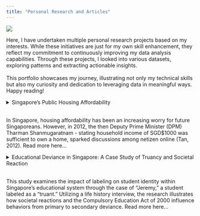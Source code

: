```yaml
---
title: "Personal Research and Articles"
---
```


![](docs/src/images/research.jpeg)

Here, I have undertaken multiple personal research projects based on my interests. While these initiatives are just for my own skill enhancement, they reflect my commitment to continuously improving my data analysis capabilities. Through these projects, I looked into various datasets, exploring patterns and extracting actionable insights. <br> <br> This portfolio showcases my journey, illustrating not only my technical skills but also my curiosity and dedication to leveraging data in meaningful ways. Happy reading!

<details>

<summary> Singapore's Public Housing Affordability <br> <br>  <p> In Singapore, housing affordability has been an increasing worry for future Singaporeans. However, in 2012, the then Deputy Prime Minister (DPM) Tharman Shanmugaratnam - stating household income of SGD\$1000 was sufficient to own a home, sparked discussions among netizen online (Tan, 2012). Read more here... </p> </summary>

## Is Public Housing Affordable for Singaporeans?

<p style="text-align: right;">

Monday, 6 Nov 2023

</p>

![](src/images/HDB-flat-after-divorce.jpg){fig-align="left" width="1000"}

### Investigating Singapore's Resale Flat Prices from 1990 to 2022

<p style="text-align: justify;">

While Mr Tharman argued the housing grants could provide support for low-income household, many Singaporeans expressed concern about the long-term viability of such claims, especially in the face of the constant rising cost of living and property prices.

</p>

![](src/images/tharman.webp){width="800"}

<p style="text-align: justify;">

Now, this brings an important question to whether public housing in Singapore truly affordable for the average Singaporean in the future. This analysis will also explore the evolving housing market that may impact the affordability of homes for future generations of Singaporeans.

</p>

<p style="text-align: justify;">

The above concerns will uncover the complexities of the housing market, analyse potential long-term trend, also seek to understand that while variables such as estate, size or remaining lease play significant roles, this analysis aims to identity the most influential factors.

</p>

![](docs/images/dreamhome.png){fig-align="center" width="698"}

<p style="text-align: justify;">

According to Kumar (2022), the affordability of homes in Singapore is a multifaceted issue. The table above provides an outline of the housing prices in Singapore. Using this as a guide, it determines the average salary needed per spouse needed to comfortably afford monthly repayments.

</p>

<p style="text-align: justify;">

For instance, to afford a 3-room flat, which has a median price of \$360,000, both partners would have to at least earn SGD\$5,230. While it may seem manageable, this does not account for other living expenses, or other income fluctuation - couple may own a car, or have multiple kids.

</p>

<p style="text-align: justify;">

Imagine you and your sponse are looking to start a family. Now that we've a glimpse into the affordability of homes in Singapore, do you think you can comfortably own your own home when the time comes? Let's dive into real data and discuss this critical issue further.

</p>

![](src/images/flats.jpeg)

### Trend of HDB Resale Prices in Singapore

<p style="text-align: justify;">

To understand the trend of housing prices in Singapore, the analysis will use the available data sets from [this site](www.data.gov.sg). The publicly available data contains historical sales figures on yearly bases, and can be used to access market dynamics and predict future trend.

</p>

<p style="text-align: justify;">

Before moving on to the deeper analysis, let us understand how the overall prices have increased from 1990 to 2022. While the general increase in prices overtime aligns with economic growth, the rate of the surge from 1990 to 2022 is alarming.

</p>

<p style="text-align: justify;">

One may argue that the increment is a sign of prospering economy, on the other side, it also rings alarm bells in terms of overall affordability. Now let's examine the graph below:

</p>

```r

library(tidyverse)
library(tidyr)
library(ggplot2)
library(scales)
```

```r
data1999 <- read.csv("docs/src/data/ResaleFlatPrices1999.csv")
data2022 <- read.csv("docs/src/data/ResaleFlatPrices2022.csv")

average_prices_1999 <- data1999 %>%
  group_by(flat_type) %>%
  summarise("1990" = mean(resale_price))

average_prices_2022 <- data2022 %>%
  group_by(flat_type) %>%
  summarise("2022" = mean(resale_price))

combined_data <- merge(average_prices_1999, average_prices_2022, by = "flat_type")

long_data <- pivot_longer(combined_data, cols = -flat_type, names_to = "Year", values_to = "AveragePrice")


ggplot(long_data, aes(x = flat_type, y = AveragePrice, group = Year, color = Year)) +
  geom_line(linewidth = 1.5) +
  geom_point(size = 3) +
  geom_text(aes(label = sprintf("$%.2f", AveragePrice)), hjust = 1, vjust = -1, check_overlap = TRUE, size = 3) +
  scale_y_continuous(labels = label_comma()) + 
  labs(title = "Average Resale Price in 1990 and 2022 (Flat Type, SGD)",
       x = "Flat Type",
       y = "Average Resale Price",
       color = "Year") +
  theme_minimal()

```

<p style="text-align: justify;">

The graph above illustrates a significant steepening in the slopes of average resale prices in Singapore from 1990 to 2022 - indicating the exorbitant increase of prices across all flat types. The steeper slope in 2022 shows a more prominent price escalation as compared to 1990's. This is can be an indication increasing pressure on affordability and financial stretch for home ownership.

</p>

<p style="text-align: justify;">

Notice that on the graph, there is a worrying widening price gap between each successive flat type, with the difference in average prices from one flat type to the next becoming more distinct. For example, the price jump from a 3-room to a 4-room for both 1990 and 2022, may point towards a growing demand for a larger home. Larger home, bigger family right?

</p>

<p style="text-align: justify;">

With that, we can understand that the widening gap of prices could create a cost burden for upgraders seeking more specious accommodations for a bigger family. The growing gap in prices shows that planning for home ownership is extremely crucial to prevent any buyers' remorse.

</p>

### Comparing Average Resale Prices of Flat Types by Years

<p style="text-align: justify;">

Now let's look at the price increment individually for both years, compared with the same flat type. The graph presented shows a great difference for a 4-room flat between 1990 and 2022.

</p>

<p style="text-align: justify;">

The year 1990 with an average price of SGD\$81,525 and 2022 with an average price of SGD\$525,092, represented by green and orange respectively. In the graph below, feel free to explore and compare the prices of other flat types between 1990 and 2022!

</p>

<iframe height="450" width="100%" frameborder="no" src="https://mrzknrns.shinyapps.io/bargraph/">

</iframe>

<p style="text-align: justify;">

As mentioned, the rising trend of housing cost, as shown in the graph, indicates that potential owners may face financial barriers when seeking for housing options. Additionally, the graph suggests that the real estate market has become increasingly segmented. Unfortunately, with increasing demand and limited supply, property agents are taking advantage of eager potential home owners (Lam, 2020).

</p>

<p style="text-align: justify;">

For example, in 2019, a property agent was found guilty of unethical bidding practices in order to cash out a larger commission (Lim, 2019). To curb this, regulatory bodies must enforce strict rules and guidelines to ensure fair practices in this already very competitive and high-stakes market.

</p>

### The Distribution of Resale Flat Prices of Different Flat Types

<p style="text-align: justify;">

While a price increment can potentially indicate a critical issue with affordability, it is also important to access where the increase is still within the "safe" median range. However, in the box plot below, we can see how the presence of outliers underscores the significant and unprecedented price increase.

</p>

<p style="text-align: justify;">

Hint: Pay attention to how 3-room flats almost hitting \$1,000,000! On top of that, we can also visually compare the number of outliers in 1990 and 2022, denoted by the green and orange box respectively.

</p>

<iframe height="500" width="100%" frameborder="no" src="https://mrzknrns.shinyapps.io/boxplot/">

</iframe>

<p style="text-align: justify;">

Let's input all the flat type options, what do you see? With 3-Room, 4-Room, 5-Room and Executive selected, we can see a consistent pattern. The data reveals a distinct trend where "regular-sized" flats are slowly approaching the million-dollar mark in resale price in 2022.

</p>

<p style="text-align: justify;">

The upward trajectory is also an indication of the growth in the resale market, reflecting how people are willing to pay for their dream home. This inevitably affect those within a lower income bracket, preventing them to do the same.

</p>

![](src/images/darkhome.jpeg)

<p style="text-align: justify;">

Furthermore, across the other flat types, there is an increasing number of outliers beyond the upper whiskers of the box plots for 2022. While this can suggest a substantial market growth, it can also reflect the high number of exceptional cases where resale prices are charging a even higher premium, exceeding the median trends - which is already high.

</p>

<p style="text-align: justify;">

Now, that we have clearly seen the high prices Singaporean are willing to pay for their dream home, are there other factors that can be attributed to the price increase? Next, we will explore if the remaining lease left or the location of the flat affect the resale price.

</p>

### The Impact of Remaining Lease on Resale Prices

<p style="text-align: justify;">

To lower the cost burden for flat upgraders, some may consider purchasing a flat with a lower remaining lease. However, is there a correlation between the remaining lease and the cost of a resale flat in 1990 and 2022?

</p>

<p style="text-align: justify;">

As we look and examine into the numbers, it becomes clear that patterns have shifted from 1990 to 2022. Here, we will be comparing the data from these two distinct years. Now let's look at the scatterplot below. Pay attention to the red line, what does it tell you?

</p>

<iframe height="500" width="100%" frameborder="no" src="https://mrzknrns.shinyapps.io/scatterplot/">

</iframe>

<p style="text-align: justify;">

In 1990, the line suggested a clear trend: where a longer remaining lease often correlated with a higher resale price. The regression line showed a noticeable upward slope; decently steep actually. This would indicate that the longer the remaining lease, the higher the resale price of the flat, which makes sense at the time where buyers could reside in the flat without facing any lease expiration issue in the future.

</p>

<p style="text-align: justify;">

However, as we move to 2022, while there is still a correlation, we can observe that it is not as steep. This suggests that the remaining lease period is not as strong an indicator as it was in 1990. Also, the data points are more spread out , indicating a high variance in resale prices. We can now infer that other factors such as location, types or houses, or amenities have grown in importance of lease length when determining the value of the resale flat.

</p>

<p style="text-align: justify;">

![](src/images/buy.jpeg)

Put yourself in the shoes of the buyer, would you get a house with longer remaining lease, but with everything else an hour away or a shorter remaining lease with everything else a stone's throw away?

</p>

<p style="text-align: justify;">

The answer is not merely a matter of counting the years on a lease. So far, none of the HDB flats have seen their lease expired. So no one knows what really happens after that. Buying your own home is also about weighing the value or time and quality of your daily life. After all, what is a good extended lease if it comes at an expense of your convenience and time? Now, we will look into another important factor: The Estate

</p>

### The Influence of Estate on Resale Prices

![](src/images/bukitpunggol.png)

<p style="text-align: justify;">

We can agree that price is an important consideration for purchasing a home. Have you figured out where to live? Do you want to live close to your parents in the same estate? Or do you have a preferred school you would like to send your future children too? Now, we will examine if the estate affects the price of the resale flat. We will also determine which estate tends to be more costly or cheaper to settle down.

</p>

<iframe height="450" width="100%" frameborder="no" src="https://mrzknrns.shinyapps.io/violin/">

</iframe>

<p style="text-align: justify;">

Now, let's explore the violin plot on the interactive dashboard. For visualisation, we will use Bukit Timah and Punggol. According to 99.co (n.d), [Bukit Timah](https://www.99.co/singapore/neighbourhoods/bukit-timah) is known for it access to many well sought after educational institutes such as Hwa Chong Institutions, National Junior College and Raffles Girls' Primary School, making it one of the most popular estate.

</p>

<p style="text-align: justify;">

[Punggol](https://www.99.co/singapore/neighbourhoods/punggol), on the other hand, is a relatively new estate. It is slowly becoming popular with younger couples due to its modern amenities and promising development plans. The town is being developed with a vision to be eco-friendly, sustainable while providing trendy lifestyle hubs that cater to all age groups.

</p>

<p style="text-align: justify;">

That being said, let's analyse the violin plot. We can observe the wider distribution of resale prices, with a more pronounced upper tail. This would indicate there are a larger variety of flats, but also a substantial market for high-end luxury flats.

</p>

<p style="text-align: justify;">

On the flip side, Punggol has a narrower but dense concentration of price, indicating a more concrete (or less variation) in resale prices. Now, let's interact with the plot, select your dream estates and explore the price variations! Oh and just in case, I'll put the MRT Map here for reference!

</p>

![](src/images/mrt.avif)

<p style="text-align: justify;">

Now, if we were to deduce on which is the best place to settle down based on what we have gathered, the decision really depends on what you value the most. For instance, if you value tranquility and a sea view, Punggol would be great.

</p>

<p style="text-align: justify;">

However, if you would like be in close proximity of prestigious schools, *(all schools are good schools - but let's not get into that for now)* then Bukit Timah might be the best choice for you! The visualisation does not only tell us about the prices, but also a reflection of lifestyle, and the long-term family vision for you and your spouse!

</p>

### Conclusion: Why such analysis is important?

<p style="text-align: justify;">

Year-on-year, the prices of resale HDB flats have seen a continuous rise, reflecting in a growing demand of housing solutions in Singapore. However, this brings concerns to many Singaporeans, especially younger couples intending to start a family, as they struggle with affordability and availability issues.

</p>

<p style="text-align: justify;">

According to recent reports, analysts indicated that prices of resale flats are expected to rise moderately for the remainder of 2023 (CNA, 2023). While cooling measures have taken place to control the prices, the growth in the third quarter of 2023 was due to price resistance setting in amid inflationary and affordability concerns.

</p>

<p style="text-align: justify;">

You might be thinking - " Aren't there build-to-order (BTO) flats that are way priced way lower with other grants for purchase?" - and you know what, you are absolutely right! But are you willing to ballot with tens and thousands of couples, wait 5-6 years, and then face the possibility of being turned down? Certainly, the choice to ballot for a BTO flat, despite its lower cost and readily available grants, requires risk-taking and uncertainties.

</p>

<p style="text-align: justify;">

Therefore, this analysis could provide a thoughtful evaluation of the need for immediate housing against the potential delays and challenges of the BTO process. For now, all we can do is leverage on the available grants and ensure that we spend on what we can afford.

</p>

```r

```

<p>

```r

```

</details>

<details> 

<summary> Educational Deviance in Singapore: A Case Study of Truancy and Societal Reaction <br> <br> <p> This study examines the impact of labeling on student identity within Singapore's educational system through the case of "Jeremy," a student labeled as a "truant." Utilizing a life history interview, the research illustrates how societal reactions and the Compulsory Education Act of 2000 influence behaviors from primary to secondary deviance. Read more here... </p> </summary>

## Who Determines Deviant Behaviour?

<p style="text-align: right;"> Friday, 10 May 2024</p>

![](docs/src/images/school.avif)

<p style="text-align: right;">

Photo Source: CNA

</p>

The findings emphasize the detrimental effects of punitive measures and highlight the need for supportive reintegration strategies. This case underscores the broader implications for educational policy and practices in managing deviance constructively.

### Background

<p>

In the heart of Singapore's rigorous educational landscape, shaped by the Compulsory Education Act of 2000, every child is promised a solid 10-year foundational education. But beneath these statistics lies the personal struggle of students like Jeremy, whose life challenges disrupt the ideal path set before them.

### The Story of Jeremy

![](docs/src/images/study.png)

<p>"School was my second home until it wasn't," Jeremy recalls, his journey from a model student to a labeled 'truant' marked by circumstances beyond his control. When his father fell ill, the burden of financial support fell on his shoulders, forcing him to balance part-time jobs with his studies. This new responsibility led to tardiness and eventually, absences, which didn't go unnoticed. "I wasn't just late; I was struggling to keep my life together," Jeremy shares.</p>

### Introduction

<p>The Compulsory Education Act of 2000 (Singapore Statues Online, 2024) is a legal framework that ensures every child born after 1996 receives fundamental 10-year educational experiences, helping to develop a strong foundation in literacy, communication skills, and other moral values (MOE, 2023).</p>

<p>In 2022, the Ministry of Education's (MOE) Education Statistic Digest reported that 235,116 children were enrolled on a Primary School and more than 98% of the Primary Six cohort were eligible for Secondary School education. Therefore, missing classes or being truant not only goes against societal rules but is also considered "deviant", leading to social and legal repercussions.</p>

![](docs/src/images/stat.png){fig-align="center" width="545"}

<p>

</p>

<p>Employing a life history interview approach, this essay explores how labelling influences "Jeremy" -- a pseudonym -- finds himself consistently confronted with the repercussions of being labelled as a "truant". Therefore, using truancy and the Education Act as a backdrop, the article will discuss the impacts of societal responses on shaping Jeremy's identity and also explore his initial behaviours, the impact of the punishments and the motivations that influenced his persistence in truancy during his time in a local secondary school.</p>

### Methodology

<p>An hour-long interview was conducted face-to-face in his university hall residence. Having known Jeremy - the interviewee - for five years, his willingness to participate facilitated an open discussion. This allowed him to be honest in sharing his responses, thereby creating a more comprehensive interview. The interview hopes to address his experiences and societal influences that perpetuate his role as a "truant" within Singapore's educational system.</p>

### Initial Challenges

<p>Jeremy's journey into truancy began subtly, with his behaviours initially deemed to be minor acts. During his time in secondary school, Jeremy had decent grades, great co-curriculum activities (CCA) records, and well-liked by everyone.</p>

<p>However, his life took an unexpected turn when his father fell ill. His mother had to reduce her working hours to care for his father. Being middle class, Jeremy started to pick up part-time jobs to financially support the family. The additional burden started to affect his well-being, physically and mentally resulting in him being late for school -- a deviant behaviour according to Asiyai (2019).</p>

### Escalation to Secondary Deviance

<p>His exhaustion began to manifest, and his tardiness became frequent and got the attention of his friends and teachers. When inquired about his late coming, his teacher said he "should be responsible for his actions", which stood out. He retaliated and had to serve detention hours during and after class.</p>

<p>The detentions given by the discipline master were originally intended for corrective measures. According to Salovitta (2017), school detentions are widely used as a method of punishment. However, such practices can alienate, seclude and deprive the student of classes and interactions with their friends. Soon, detentions became a routine, inadvertently becoming a part of his secondary school life as he started to miss a full day of classes.</p>

### The Label Begins

<p>During the interview, Jeremy mentioned a term used by this school to describe his offence. "Truancy & Repeated Latecomer Offender". Furthermore, the detentions exposed him to other students who were deviant actors, reinforcing his behaviours and validating his identity within this marginalised group.</p>

<p>While undergoing his punishment, he began to internalise the label "truant", given by his discipline master, which influenced his self-perception and behaviours. This would indicate that the measures of detention fail to address the underlying problem, but further perpetuate deviant identities, leading to a "self-fulfilling prophecy" (Merton, 1968)</p>

### Discussion Using Theoretical Frameworks

#### Lemert's and Becker's Labelling Tradition

<p>Applying Lemert's (1951; 1967) Labelling Tradition suggests that societal reaction to minor acts of deviance can drive individuals to exhibit serious behaviours that are consistent with the associated label. Skaggs (2024) asserts, citing Becker (1963), that the sequence from "primary" deviance, where the initial unnoticed and minor acts are labelled as deviant by society. As a result, the internalisation of the status by the individual would eventually accept this label as part of their identity, compelling them to adopt these behaviours more consistently, thus transitioning into "secondary" deviance.</p>

![](docs/src/images/remark.png){fig-align="center" width="383" height="52"}

<p>Jeremy's initial label of a "latecomer" soon solidified into a more damaging label of "truant". Jeremy's inability to conform to the school norms led to a negative reaction from both his peers and teacher. His classmates would often remark, "Wah, bro finally show up?" or "Eh not late today?", indicating a deeper societal rejection, pushing him further into the role his classmates gave him, despite making efforts to avoid tardiness.</p>

<p>As Jeremy's labels transition, it reinforces his deviant identity, making it even more difficult for him to break the cycle and return to a conformist path -- an observation of Durkheim on the functions of deviance in society (Thorlindsson, & Bernburg, 2004). Society used its power to label Jeremy, which acted as a barriers, cutting him off from resources that could help him to reintegrate him back to the legitimate school environment, the classroom, instead of the illegitimate -- the detention room.</p>

#### Merton's Strain Theory

<p>Merton's Strain Theory (1957; 1968) provides a framework to further understand Jeremy's "truancy" as a coping mechanism and adaptation to the socially accepted goal. According to a study done by Curci and Greco (2016), those who exhibit negative emotions such as stress or anger, are more likely to participate in deviant behaviours.</p>

<p>The emotional distress from his situation triggered his adaptation responses. It is important to also note that before committing the deviant act, Jeremy acknowledges that he needs to succeed academically to ensure he meets the societal expectations for material success. However, his father's unexpected illness created an economic strain that conflicted with his academic goals at that time. According to Merton's theory, his workaround and "truancy" can be classified as an innovative adaptation where his unconventional means to earn extra money conflicted with institutional norms</p>

#### Cohen's Subculture Theory

<p>Cohen's Subculture Theory (1955) plays a part in Jeremy's transition from primary to secondary deviance. Cohen (1955) states that subculture -- which refers to a group rejected by society, having shared norms and values -- arises in response to similar strains experienced by individuals.</p>

<p>Phrases like, "come to school late also get detention, might as well don't come" , "no point also la, the teachers don't care about us" and "never mind, join us can already" reflects a shared norm within this subculture of frequent detainees that normalises deviant behaviour. While detention is used to maintain social order in school, these exclusionary practices can eventually lead to undesirable labels, and alienation, and could encourage them to engage in secondary deviant roles (Gerlinger et al., 2021).</p>

#### Sutherland's Social Learning Theory

<p>At this point, Jeremy began to skip a full day of classes to work instead. Eventually, detention sessions became a classroom for learning truancy. For instance, his constant interaction with other repeat offenders provided a social context where he could observe, learn and also internalise the behaviours.</p>

<p>These conversations of deviant behaviours became normalised, which provided Jeremy with specific techniques for skipping full days of classes such as falsifying medical certificates and forging letters of absence from parents.</p>

<p>These experiences are reminiscent of Sutherland's Social Learning Theory where he posits that deviant acts are learned and intensified due to the exposure from his deviant peers (Matsueda, 2010). According to Wein (2022), teenagers are very responsive to peer influence and are activated by things they view as beneficial.</p>

<p>He started smoking to "relieve stress", which leading him to smuggle packs of cigarettes for his new-found deviant friends. Jeremy's deviant behaviours became a learned lifestyle, only picking it up after serving detention hours.</p>

### Desistance from Deviance 

<p> Jeremy’s desistance from deviance can be explored through Hirschi’s (1969) Social Bond Theory. Kotlaja and Meier (2018), cited Hirschi (1969), mentioned that bonds such as family or community can deter deviant behaviours. In the interview, Jeremy mentioned that his father’s health deteriorated quickly and unfortunately passed away four months later.</p>

<p> These social breaks occurred once he realigned his behaviours to ensure that he could provide support for his family through proper education, and as a result, started attending school regularly and is now pursuing an undergraduate degree in a local university in Singapore. His personal loss and familial responsibility align closely with Hirschi’s theory which emphasises the importance of social ties and deterring deviance. </p>

### Conclusion

Well, the 10-year Compulsory Education Act has set an expectation for educational attainment, and would be considered deviant if one fails to comply. However, Jeremy’s journey through primary and secondary deviance illuminates the complexities of societal labelling and pressures. His experiences highlight the need to support reintegration over unproportionate measures, to foster a healthier school environment for all students. 

</details>



